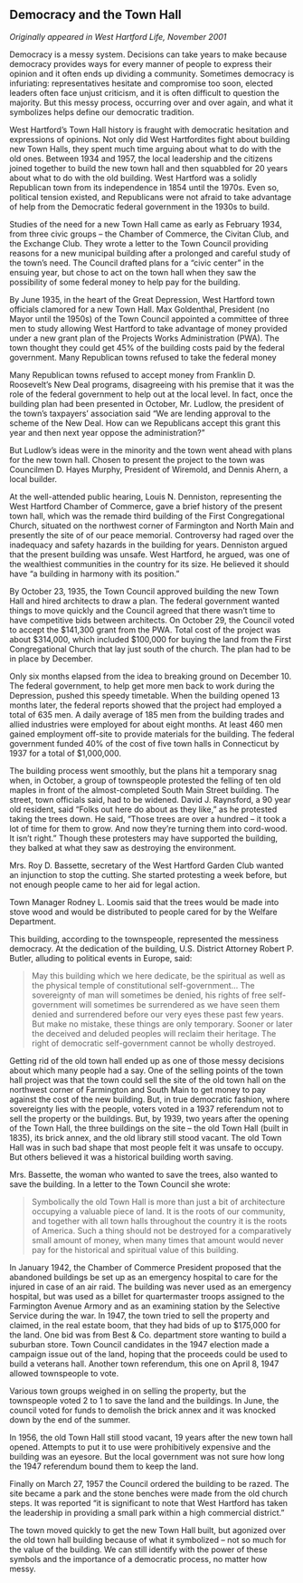 ## Democracy and the Town Hall {-}

*Originally appeared in West Hartford Life, November 2001*

Democracy is a messy system. Decisions can take years to make because democracy provides ways for every manner of people to express their opinion and it often ends up dividing a community. Sometimes democracy is infuriating: representatives hesitate and compromise too soon, elected leaders often face unjust criticism, and it is often difficult to question the majority. But this messy process, occurring over and over again, and what it symbolizes helps define our democratic tradition.

West Hartford’s Town Hall history is fraught with democratic hesitation and expressions of opinions. Not only did West Hartfordites fight about building new Town Halls, they spent much time arguing about what to do with the old ones. Between 1934 and 1957, the local leadership and the citizens joined together to build the new town hall and then squabbled for 20 years about what to do with the old building. West Hartford was a solidly Republican town from its independence in 1854 until the 1970s. Even so, political tension existed, and Republicans were not afraid to take advantage of help from the Democratic federal government in the 1930s to build.

Studies of the need for a new Town Hall came as early as February 1934, from three civic groups – the Chamber of Commerce, the Civitan Club, and the Exchange Club. They wrote a letter to the Town Council providing reasons for a new municipal building after a prolonged and careful study of the town’s need. The Council drafted plans for a “civic center” in the ensuing year, but chose to act on the town hall when they saw the possibility of some federal money to help pay for the building.

By June 1935, in the heart of the Great Depression, West Hartford town officials clamored for a new Town Hall. Max Goldenthal, President (no Mayor until the 1950s) of the Town Council appointed a committee of three men to study allowing West Hartford to take advantage of money provided under a new grant plan of the Projects Works Administration (PWA). The town thought they could get 45% of the building costs paid by the federal government. Many Republican towns refused to take the federal money

Many Republican towns refused to accept money from Franklin D. Roosevelt’s New Deal programs, disagreeing with his premise that it was the role of the federal government to help out at the local level. In fact, once the building plan had been presented in October, Mr. Ludlow, the president of the town’s taxpayers’ association said “We are lending approval to the scheme of the New Deal. How can we Republicans accept this grant this year and then next year oppose the administration?”

But Ludlow’s ideas were in the minority and the town went ahead with plans for the new town hall. Chosen to present the project to the town was Councilmen D. Hayes Murphy, President of Wiremold, and Dennis Ahern, a local builder.

At the well-attended public hearing, Louis N. Denniston, representing the West Hartford Chamber of Commerce, gave a brief history of the present town hall, which was the remade third building of the First Congregational Church, situated on the northwest corner of Farmington and North Main and presently the site of of our peace memorial. Controversy had raged over the inadequacy and safety hazards in the building for years. Denniston argued that the present building was unsafe. West Hartford, he argued, was one of the wealthiest communities in the country for its size. He believed it should have “a building in harmony with its position.”

By October 23, 1935, the Town Council approved building the new Town Hall and hired architects to draw a plan. The federal government wanted things to move quickly and the Council agreed that there wasn’t time to have competitive bids between architects. On October 29, the Council voted to accept the $141,300 grant from the PWA. Total cost of the project was about $314,000, which included $100,000 for buying the land from the First Congregational Church that lay just south of the church. The plan had to be in place by December.

Only six months elapsed from the idea to breaking ground on December 10. The federal government, to help get more men back to work during the Depression, pushed this speedy timetable. When the building opened 13 months later, the federal reports showed that the project had employed a total of 635 men. A daily average of 185 men from the building trades and allied industries were employed for about eight months. At least 460 men gained employment off-site to provide materials for the building. The federal government funded 40% of the cost of five town halls in Connecticut by 1937 for a total of $1,000,000.

The building process went smoothly, but the plans hit a temporary snag when, in October, a group of townspeople protested the felling of ten old maples in front of the almost-completed South Main Street building. The street, town officials said, had to be widened. David J. Raynsford, a 90 year old resident, said “Folks out here do about as they like,” as he protested taking the trees down. He said, “Those trees are over a hundred – it took a lot of time for them to grow. And now they’re turning them into cord-wood. It isn’t right.” Though these protesters may have supported the building, they balked at what they saw as destroying the environment.

Mrs. Roy D. Bassette, secretary of the West Hartford Garden Club wanted an injunction to stop the cutting. She started protesting a week before, but not enough people came to her aid for legal action.

Town Manager Rodney L. Loomis said that the trees would be made into stove wood and would be distributed to people cared for by the Welfare Department.

This building, according to the townspeople, represented the messiness democracy. At the dedication of the building, U.S. District Attorney Robert P. Butler, alluding to political events in Europe, said:

> May this building which we here dedicate, be the spiritual as well as the physical temple of constitutional self-government... The sovereignty of man will sometimes be denied, his rights of free self-government will sometimes be surrendered as we have seen them denied and surrendered before our very eyes these past few years. But make no mistake, these things are only temporary. Sooner or later the deceived and deluded peoples will reclaim their heritage. The right of democratic self-government cannot be wholly destroyed.

Getting rid of the old town hall ended up as one of those messy decisions about which many people had a say. One of the selling points of the town hall project was that the town could sell the site of the old town hall on the northwest corner of Farmington and South Main to get money to pay against the cost of the new building. But, in true democratic fashion, where sovereignty lies with the people, voters voted in a 1937 referendum not to sell the property or the buildings. But, by 1939, two years after the opening of the Town Hall, the three buildings on the site – the old Town Hall (built in 1835), its brick annex, and the old library still stood vacant. The old Town Hall was in such bad shape that most people felt it was unsafe to occupy. But others believed it was a historical building worth saving.

Mrs. Bassette, the woman who wanted to save the trees, also wanted to save the building. In a letter to the Town Council she wrote:

> Symbolically the old Town Hall is more than just a bit of architecture occupying a valuable piece of land. It is the roots of our community, and together with all town halls throughout the country it is the roots of America. Such a thing should not be destroyed for a comparatively small amount of money, when many times that amount would never pay for the historical and spiritual value of this building.

In January 1942, the Chamber of Commerce President proposed that the abandoned buildings be set up as an emergency hospital to care for the injured in case of an air raid. The building was never used as an emergency hospital, but was used as a billet for quartermaster troops assigned to the Farmington Avenue Armory and as an examining station by the Selective Service during the war. In 1947, the town tried to sell the property and claimed, in the real estate boom, that they had bids of up to $175,000 for the land. One bid was from Best & Co. department store wanting to build a suburban store. Town Council candidates in the 1947 election made a campaign issue out of the land, hoping that the proceeds could be used to build a veterans hall. Another town referendum, this one on April 8, 1947 allowed townspeople to vote.

Various town groups weighed in on selling the property, but the townspeople voted 2 to 1 to save the land and the buildings. In June, the council voted for funds to demolish the brick annex and it was knocked down by the end of the summer.

In 1956, the old Town Hall still stood vacant, 19 years after the new town hall opened. Attempts to put it to use were prohibitively expensive and the building was an eyesore. But the local government was not sure how long the 1947 referendum bound them to keep the land.

Finally on March 27, 1957 the Council ordered the building to be razed. The site became a park and the stone benches were made from the old church steps. It was reported “it is significant to note that West Hartford has taken the leadership in providing a small park within a high commercial district.”

The town moved quickly to get the new Town Hall built, but agonized over the old town hall building because of what it symbolized -- not so much for the value of the building. We can still identify with the power of these symbols and the importance of a democratic process, no matter how messy.
